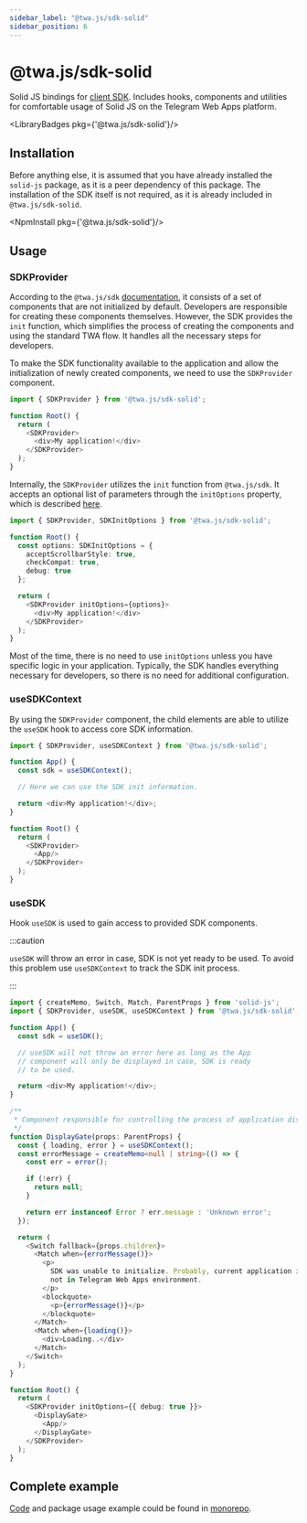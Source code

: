 ```yaml
---
sidebar_label: "@twa.js/sdk-solid"
sidebar_position: 6
---
```


# @twa.js/sdk-solid

Solid JS bindings for [client SDK](twa-js-sdk/about). Includes hooks, components and utilities for comfortable usage of Solid JS on the Telegram Web Apps platform.

<LibraryBadges pkg={'@twa.js/sdk-solid'}/>

## Installation

Before anything else, it is assumed that you have already installed the `solid-js` package, as it is a peer dependency of this package. The installation of the SDK itself is not required, as it is already included in `@twa.js/sdk-solid`.

<NpmInstall pkg={'@twa.js/sdk-solid'}/>

## Usage

### SDKProvider

According to the `@twa.js/sdk` [documentation](twa-js-sdk/about), it consists of a set of components that are not initialized by default. Developers are responsible for creating these components themselves. However, the SDK provides the `init` function, which simplifies the process of creating the components and using the standard TWA flow. It handles all the necessary steps for developers.

To make the SDK functionality available to the application and allow the initialization of newly created components, we need to use the `SDKProvider` component.

```typescript jsx
import { SDKProvider } from '@twa.js/sdk-solid';

function Root() {
  return (
    <SDKProvider>
      <div>My application!</div>
    </SDKProvider>
  );
}
```

Internally, the `SDKProvider` utilizes the `init` function from `@twa.js/sdk`. It accepts an optional list of parameters through the `initOptions` property, which is described [here](twa-js-sdk/about#init).

```typescript jsx
import { SDKProvider, SDKInitOptions } from '@twa.js/sdk-solid';

function Root() {
  const options: SDKInitOptions = {
    acceptScrollbarStyle: true,
    checkCompat: true,
    debug: true
  };

  return (
    <SDKProvider initOptions={options}>
      <div>My application!</div>
    </SDKProvider>
  );
}
```

Most of the time, there is no need to use `initOptions` unless you have specific logic in your application. Typically, the SDK handles everything necessary for developers, so there is no need for additional configuration.

### useSDKContext

By using the `SDKProvider` component, the child elements are able to utilize the `useSDK` hook to access core SDK information.

```typescript jsx
import { SDKProvider, useSDKContext } from '@twa.js/sdk-solid';

function App() {
  const sdk = useSDKContext();

  // Here we can use the SDK init information.

  return <div>My application!</div>;
}

function Root() {
  return (
    <SDKProvider>
      <App/>
    </SDKProvider>
  );
}
```

### useSDK

Hook `useSDK` is used to gain access to provided SDK components.

:::caution

`useSDK` will throw an error in case, SDK is not yet ready to be used. To avoid this problem use `useSDKContext` to track the SDK init process.

:::

```typescript jsx title="Usage example"
import { createMemo, Switch, Match, ParentProps } from 'solid-js';
import { SDKProvider, useSDK, useSDKContext } from '@twa.js/sdk-solid';

function App() {
  const sdk = useSDK();

  // useSDK will not throw an error here as long as the App
  // component will only be displayed in case, SDK is ready
  // to be used.

  return <div>My application!</div>;
}

/**
 * Component responsible for controlling the process of application display.
 */
function DisplayGate(props: ParentProps) {
  const { loading, error } = useSDKContext();
  const errorMessage = createMemo<null | string>(() => {
    const err = error();

    if (!err) {
      return null;
    }

    return err instanceof Error ? err.message : 'Unknown error';
  });

  return (
    <Switch fallback={props.children}>
      <Match when={errorMessage()}>
        <p>
          SDK was unable to initialize. Probably, current application is being used
          not in Telegram Web Apps environment.
        </p>
        <blockquote>
          <p>{errorMessage()}</p>
        </blockquote>
      </Match>
      <Match when={loading()}>
        <div>Loading..</div>
      </Match>
    </Switch>
  );
}

function Root() {
  return (
    <SDKProvider initOptions={{ debug: true }}>
      <DisplayGate>
        <App/>
      </DisplayGate>
    </SDKProvider>
  );
}
```

## Complete example

[Code](https://github.com/Telegram-Web-Apps/twa.js/blob/master/apps/solid-sdk-example/src/Root.tsx) and package usage example could be found in [monorepo](https://github.com/Telegram-Web-Apps/twa.js/tree/master/apps/solid-sdk-example).